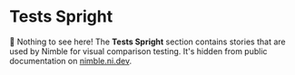 
<Meta title="Tests Spright/Docs" />

# Tests Spright

🙈 Nothing to see here! The **Tests Spright** section contains stories that are used by Nimble for visual comparison testing.
It's hidden from public documentation on [nimble.ni.dev](https://nimble.ni.dev/storybook).
